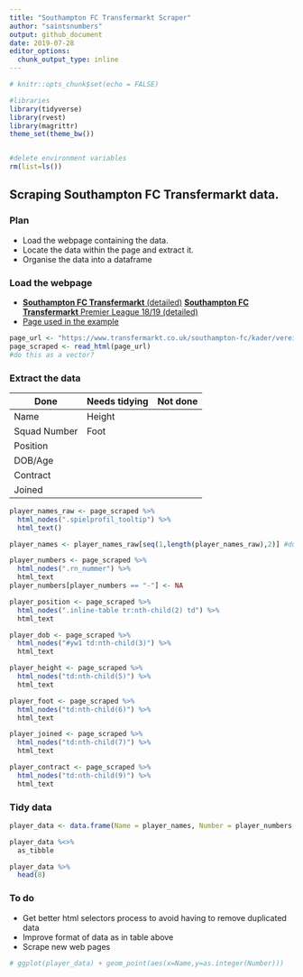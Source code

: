 ```yaml
---
title: "Southampton FC Transfermarkt Scraper"
author: "saintsnumbers"
output: github_document
date: 2019-07-28
editor_options: 
  chunk_output_type: inline
---
```


```r
# knitr::opts_chunk$set(echo = FALSE)

#libraries
library(tidyverse)
library(rvest)
library(magrittr)
theme_set(theme_bw())


#delete environment variables
rm(list=ls())
```

## Scraping Southampton FC Transfermarkt data.

### Plan

* Load the webpage containing the data.
* Locate the data within the page and extract it.
* Organise the data into a dataframe

### Load the webpage

* [**Southampton FC Transfermarkt** (detailed)](https://www.transfermarkt.co.uk/southampton-fc/kader/verein/180/saison_id/2019/plus/1)
[**Southampton FC Transfermarkt** Premier League 18/19 (detailed)](https://www.transfermarkt.co.uk/southampton-fc/leistungsdaten/verein/180/reldata/GB1%262018/plus/1)
* [Page used in the example](https://www.transfermarkt.co.uk/manchester-city/startseite/verein/281/saison_id/2019)

```r
page_url <- "https://www.transfermarkt.co.uk/southampton-fc/kader/verein/180/saison_id/2019/plus/1"
page_scraped <- read_html(page_url)
#do this as a vector?
```

### Extract the data

Done | Needs tidying | Not done
-- | -- | --
Name | Height |
Squad Number | Foot |
Position | |
DOB/Age | |
Contract | |
Joined | |

```r
player_names_raw <- page_scraped %>%
  html_nodes(".spielprofil_tooltip") %>%
  html_text()

player_names <- player_names_raw[seq(1,length(player_names_raw),2)] #duplicated - take odd numbered data only

player_numbers <- page_scraped %>%
  html_nodes(".rn_nummer") %>%
  html_text
player_numbers[player_numbers == "-"] <- NA

player_position <- page_scraped %>%
  html_nodes(".inline-table tr:nth-child(2) td") %>%
  html_text

player_dob <- page_scraped %>%
  html_nodes("#yw1 td:nth-child(3)") %>%
  html_text

player_height <- page_scraped %>%
  html_nodes("td:nth-child(5)") %>%
  html_text

player_foot <- page_scraped %>%
  html_nodes("td:nth-child(6)") %>%
  html_text

player_joined <- page_scraped %>%
  html_nodes("td:nth-child(7)") %>%
  html_text

player_contract <- page_scraped %>%
  html_nodes("td:nth-child(9)") %>%
  html_text
```

### Tidy data

```r
player_data <- data.frame(Name = player_names, Number = player_numbers, Position = player_position, DoB = player_dob, Height = player_height, Foot = player_foot, Joined = player_joined, Contract = player_contract)

player_data %<>%
  as_tibble

player_data %>%
  head(8)
```


### To do

* Get better html selectors process to avoid having to remove duplicated data
* Improve format of data as in table above
* Scrape new web pages

```r
# ggplot(player_data) + geom_point(aes(x=Name,y=as.integer(Number)))
```

